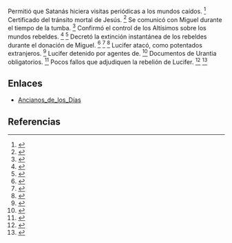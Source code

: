 Permitió que Satanás hiciera visitas periódicas a los mundos caídos. <ref>{{lib|LU|53|9|3}}</ref> Certificado del tránsito mortal de Jesús. <ref>{{lib|LU|189|1|10}}</ref> Se comunicó con Miguel durante el tiempo de la tumba. <ref>{{lib|LU|188|3|12}}</ref> Confirmó el control de los Altísimos sobre los mundos rebeldes. <ref>{{lib|LU|43|3|7}}</ref> <ref>{{lib|LU|53|7|14}}</ref> Decretó la extinción instantánea de los rebeldes durante el donación de Miguel. <ref>{{lib|LU|54|4|5}}</ref> <ref>{{lib|LU|120|0|8}}</ref> <ref>{{lib|LU|120|1|5-6}}</ref> Lucifer atacó, como potentados extranjeros. <ref>{{lib|LU|53|3|4-5}}</ref> Lucifer detenido por agentes de. <ref>{{lib|LU|53|9|2}}</ref> Documentos de Urantia obligatorios. <ref>{{lib|LU|31|10|22}}</ref> Pocos fallos que adjudiquen la rebelión de Lucifer. <ref>{{lib|LU|46|8|1}}</ref> <ref>{{lib|LU|67|4|7}}</ref> 

== Enlaces ==

* [[Ancianos_de_los_Días]]


== Referencias ==
<references />
